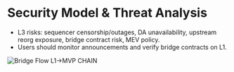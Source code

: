 # Security Model & Threat Analysis

- L3 risks: sequencer censorship/outages, DA unavailability, upstream reorg exposure, bridge contract risk, MEV policy.
- Users should monitor announcements and verify bridge contracts on L1.

![Bridge Flow L1→MVP CHAIN](/figures/fig-bridge.svg)
